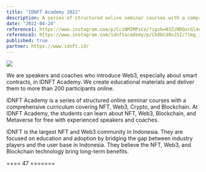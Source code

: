 ```yaml
---
title: "IDNFT Academy 2022"
description: A series of structured online seminar courses with a comprehensive curriculum covering NFT, Web3, Crypto, and Blockchain.
date: "2022-04-24"
reference1: https://www.instagram.com/p/CciNMIMPsCo/?igsh=N3ZzNDQxcGl4cW80&img_index=1
reference2: https://www.instagram.com/idnftacademy/p/Ck0bCd0vJ5I/?img_index=1
published: true
partner: https://www.idnft.id/
---
```


[![](/images/proj/prof-nota-at-idnft-academy.jpg)](/images/proj/prof-nota-at-idnft-academy.jpg)

We are speakers and coaches who introduce Web3, especially about smart contracts, in IDNFT Academy. We create educational materials and deliver them to more than 200 participants online.

IDNFT Academy is a series of structured online seminar courses with a comprehensive curriculum covering NFT, Web3, Crypto, and Blockchain. At IDNFT Academy, the students can learn about NFT, Web3, Blockchain, and Metaverse for free with experienced speakers and coaches.

IDNFT is the largest NFT and Web3 community in Indonesia. They are focused on education and adoption by bridging the gap between industry players and the user base in Indonesia. They believe the NFT, Web3, and Blockchain technology bring long-term benefits.

==== 47 =======
